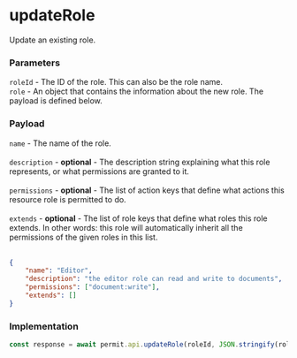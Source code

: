# updateRole

Update an existing role.

### Parameters

`roleId` - The ID of the role. This can also be the role name. <br/>
`role` - An object that contains the information about the new role. The payload is defined below.<br/>

### Payload

`name` - The name of the role.<br/><br/>
`description` - **optional** - The description string explaining what this role represents, or what permissions are granted to it.<br/><br/>
`permissions` - **optional** - The list of action keys that define what actions this resource role is permitted to do.<br/><br/>
`extends` - **optional** - The list of role keys that define what roles this role extends. In other words: this role will automatically inherit all the permissions of the given roles in this list.<br/><br/>

```json
{
	"name": "Editor",
	"description": "the editor role can read and write to documents",
	"permissions": ["document:write"],
	"extends": []
}
```

### Implementation

```js
const response = await permit.api.updateRole(roleId, JSON.stringify(role));
```
